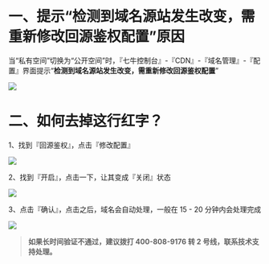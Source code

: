 # 一、提示“检测到域名源站发生改变，需重新修改回源鉴权配置”原因

当“私有空间”切换为“公开空间”时，『七牛控制台』-『CDN』-『域名管理』-『配置』界面提示“**检测到域名源站发生改变，需重新修改回源鉴权配置**”

![](https://dn-odum9helk.qbox.me/FrlOz7pZBpZtDlaSdEeJT4dzq7sbe)
<br>
# 二、如何去掉这行红字？

1、找到『回源鉴权』，点击『修改配置』

![](https://dn-odum9helk.qbox.me/FoeTFqrReu5J5Atcq_5yqZu0mw2q)
<br>

2、找到『开启』，点击一下，让其变成『关闭』状态

![](https://dn-odum9helk.qbox.me/FpmKTchI432sCr_aYaDRY-n9dsqb)
<br>

3、点击『确认』，点击之后，域名会自动处理，一般在 15 - 20 分钟内会处理完成

![](https://dn-odum9helk.qbox.me/FszcsB8cHgEsg2QgiUW-CV-Vsbo)
<br>

> **如果长时间验证不通过，建议拨打 400-808-9176 转 2 号线，联系技术支持处理。**